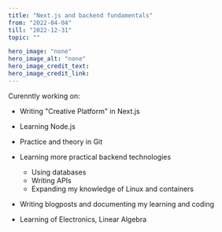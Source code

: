 ---
title: "Next.js and backend fundamentals"
from: "2022-04-04"
till: "2022-12-31"
topic: ""

hero_image: "none"
hero_image_alt: "none"
hero_image_credit_text: 
hero_image_credit_link: 
---

Curenntly working on:
- Writing "Creative Platform" in Next.js
- Learning Node.js 
- Practice and theory in Git
- Learning more practical backend technologies
    - Using databases
    - Writing APIs
    - Expanding my knowledge of Linux and containers

- Writing blogposts and documenting my learning and coding
- Learning of Electronics, Linear Algebra